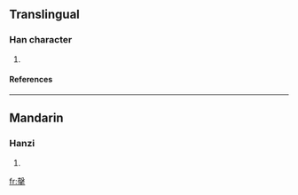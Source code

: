 ==Translingual==
===Han character===
{{Han char|rn=64|rad=手|as=11|sn=15|four=|canj=土水手 (GEQ)}}
# {{defn|Han|sort=手11}}
====References====
{{Han ref|kx=0453.120|dkj=12663|hdz=31940.010|uh=6480|ud=25728}}

----
==Mandarin==
===Hanzi===
{{cmn-hanzi|pin=[[gòu]] (gou4)|wg=kou<sup>4</sup>}}
# {{defn|Mandarin}}

[[fr:撀]]